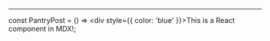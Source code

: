 ---

const PantryPost = () => <div style={{ color: 'blue' }}>This is a React component in MDX!</div>;

<PantryPost />
